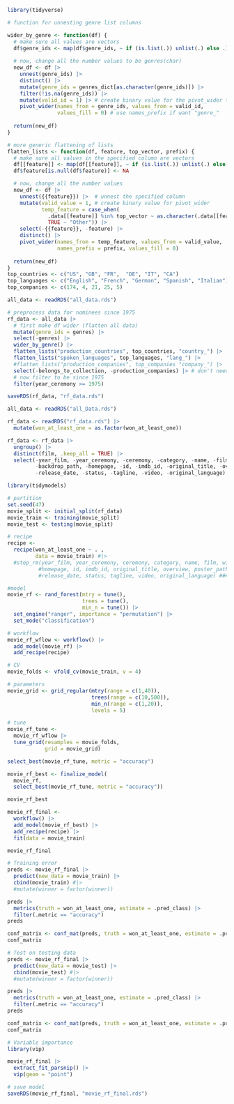 ```r
library(tidyverse)
```


```r
# function for unnesting genre list columns

wider_by_genre <- function(df) {
  # make sure all values are vectors
  df$genre_ids <- map(df$genre_ids, ~ if (is.list(.)) unlist(.) else .)
    
  # now, change all the number values to be genres(char)
  new_df <- df |>
    unnest(genre_ids) |> 
    distinct() |>
    mutate(genre_ids = genres_dict[as.character(genre_ids)]) |> 
    filter(!is.na(genre_ids)) |>
    mutate(valid_id = 1) |> # create binary value for the pivot_wider to use
    pivot_wider(names_from = genre_ids, values_from = valid_id, 
                values_fill = 0) # use names_prefix if want "genre_"
  
  return(new_df)
}

# more generic flattening of lists
flatten_lists <- function(df, feature, top_vector, prefix) {
  # make sure all values in the specified column are vectors
  df[[feature]] <- map(df[[feature]], ~ if (is.list(.)) unlist(.) else .)
  df$feature[is.null(df$feature)] <- NA

  # now, change all the number values 
  new_df <- df |> 
    unnest({{feature}}) |>  # unnest the specified column
    mutate(valid_value = 1, # create binary value for pivot_wider
           temp_feature = case_when(
             .data[[feature]] %in% top_vector ~ as.character(.data[[feature]]), 
             TRUE ~ "Other")) |>  
    select(-{{feature}}, -feature) |>
    distinct() |>
    pivot_wider(names_from = temp_feature, values_from = valid_value, 
                names_prefix = prefix, values_fill = 0)
  
  return(new_df)
}
top_countries <- c("US", "GB", "FR",  "DE", "IT", "CA")
top_languages <- c("English", "French", "German", "Spanish", "Italian")
top_companies <- c(174, 4, 21, 25, 5)
```

```r
all_data <- readRDS("all_data.rds")
```

```r
# preprocess data for nominees since 1975
rf_data <- all_data |>
  # first make df wider (flatten all data)
  mutate(genre_ids = genres) |>
  select(-genres) |>
  wider_by_genre() |>
  flatten_lists("production_countries", top_countries, "country_") |>
  flatten_lists("spoken_languages", top_languages, "lang_") |>
  #flatten_lists("production_companies", top_companies "company_") |>
  select(-belongs_to_collection, -production_companies) |> # don't need these list columns
  # now filter to be since 1975
  filter(year_ceremony >= 1975) 
```

```r
saveRDS(rf_data, "rf_data.rds")
```



```r
all_data <- readRDS("all_Data.rds")
```

```r
rf_data <- readRDS("rf_data.rds") |>
  mutate(won_at_least_one = as.factor(won_at_least_one))
```

```r
rf_data <- rf_data |>
  ungroup() |>
  distinct(film, .keep_all = TRUE) |>
  select(-year_film, -year_ceremony, -ceremony, -category, -name, -film, -winner, -adult, 
         -backdrop_path, -homepage, -id, -imdb_id, -original_title, -overview, -poster_path, 
         -release_date, -status, -tagline, -video, -original_language)
```


```r
library(tidymodels)

# partition
set.seed(47)
movie_split <- initial_split(rf_data)
movie_train <- training(movie_split)
movie_test <- testing(movie_split)

# recipe
recipe <-
  recipe(won_at_least_one ~ . ,
         data = movie_train) #|>
  #step_rm(year_film, year_ceremony, ceremony, category, name, film, winner, adult, backdrop_path, 
          #homepage, id, imdb_id, original_title, overview, poster_path, 
          #release_date, status, tagline, video, original_language) #####

#model
movie_rf <- rand_forest(mtry = tune(),
                        trees = tune(),
                        min_n = tune()) |>
  set_engine("ranger", importance = "permutation") |>
  set_mode("classification")

# workflow
movie_rf_wflow <- workflow() |>
  add_model(movie_rf) |>
  add_recipe(recipe)

# CV
movie_folds <- vfold_cv(movie_train, v = 4)

# parameters
movie_grid <- grid_regular(mtry(range = c(1,40)),
                           trees(range = c(10,500)),
                           min_n(range = c(1,20)),
                           levels = 5) 

# tune
movie_rf_tune <- 
  movie_rf_wflow |>
  tune_grid(resamples = movie_folds,
            grid = movie_grid)

select_best(movie_rf_tune, metric = "accuracy")
```

```r
movie_rf_best <- finalize_model(
  movie_rf,
  select_best(movie_rf_tune, metric = "accuracy"))

movie_rf_best
```

```r
movie_rf_final <-
  workflow() |>
  add_model(movie_rf_best) |>
  add_recipe(recipe) |>
  fit(data = movie_train)

movie_rf_final
```

```r
# Training error
preds <- movie_rf_final |>
  predict(new_data = movie_train) |>
  cbind(movie_train) #|>
  #mutate(winner = factor(winner))

preds |>
  metrics(truth = won_at_least_one, estimate = .pred_class) |>
  filter(.metric == "accuracy")
preds

conf_matrix <- conf_mat(preds, truth = won_at_least_one, estimate = .pred_class)
conf_matrix
```


```r
# Test on testing data
preds <- movie_rf_final |>
  predict(new_data = movie_test) |>
  cbind(movie_test) #|>
  #mutate(winner = factor(winner))

preds |>
  metrics(truth = won_at_least_one, estimate = .pred_class) |>
  filter(.metric == "accuracy")
preds

conf_matrix <- conf_mat(preds, truth = won_at_least_one, estimate = .pred_class)
conf_matrix
```

```r
# Variable importance
library(vip)

movie_rf_final |>
  extract_fit_parsnip() |>
  vip(geom = "point")
```

```r
# save model
saveRDS(movie_rf_final, "movie_rf_final.rds")
```






